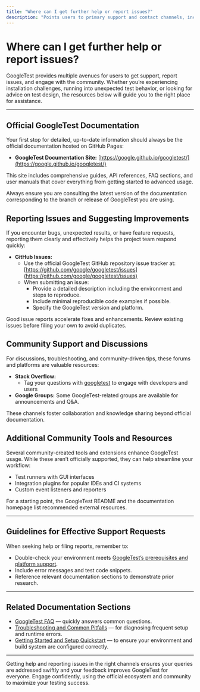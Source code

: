 ```yaml
---
title: "Where can I get further help or report issues?"
description: "Points users to primary support and contact channels, including project documentation, GitHub issues, and active community forums, along with guidelines for effective reporting. Encourages use of the latest documentation and highlights available community-created resources."
---
```


# Where can I get further help or report issues?

GoogleTest provides multiple avenues for users to get support, report issues, and engage with the community. Whether you’re experiencing installation challenges, running into unexpected test behavior, or looking for advice on test design, the resources below will guide you to the right place for assistance.

---

## Official GoogleTest Documentation

Your first stop for detailed, up-to-date information should always be the official documentation hosted on GitHub Pages:

- **GoogleTest Documentation Site:** [https://google.github.io/googletest/](https://google.github.io/googletest/)

This site includes comprehensive guides, API references, FAQ sections, and user manuals that cover everything from getting started to advanced usage.

<Info>
Always ensure you are consulting the latest version of the documentation corresponding to the branch or release of GoogleTest you are using.
</Info>

## Reporting Issues and Suggesting Improvements

If you encounter bugs, unexpected results, or have feature requests, reporting them clearly and effectively helps the project team respond quickly:

- **GitHub Issues:**
  - Use the official GoogleTest GitHub repository issue tracker at: [https://github.com/google/googletest/issues](https://github.com/google/googletest/issues)
  - When submitting an issue:
    - Provide a detailed description including the environment and steps to reproduce.
    - Include minimal reproducible code examples if possible.
    - Specify the GoogleTest version and platform.

<Tip>
Good issue reports accelerate fixes and enhancements. Review existing issues before filing your own to avoid duplicates.
</Tip>

## Community Support and Discussions

For discussions, troubleshooting, and community-driven tips, these forums and platforms are valuable resources:

- **Stack Overflow:**
  - Tag your questions with [googletest](https://stackoverflow.com/questions/tagged/googletest) to engage with developers and users
- **Google Groups:** Some GoogleTest-related groups are available for announcements and Q&A.

These channels foster collaboration and knowledge sharing beyond official documentation.

## Additional Community Tools and Resources

Several community-created tools and extensions enhance GoogleTest usage. While these aren’t officially supported, they can help streamline your workflow:

- Test runners with GUI interfaces
- Integration plugins for popular IDEs and CI systems
- Custom event listeners and reporters

For a starting point, the GoogleTest README and the documentation homepage list recommended external resources.

---

## Guidelines for Effective Support Requests

When seeking help or filing reports, remember to:

- Double-check your environment meets [GoogleTest’s prerequisites and platform support](https://google.github.io/googletest/faq/getting-started-common-issues/minimum-requirements-and-compiler-support).
- Include error messages and test code snippets.
- Reference relevant documentation sections to demonstrate prior research.

---

## Related Documentation Sections

- [GoogleTest FAQ](https://google.github.io/googletest/faq.html) — quickly answers common questions.
- [Troubleshooting and Common Pitfalls](https://google.github.io/googletest/guides/integration-real-world/troubleshooting-common-issues.html) — for diagnosing frequent setup and runtime errors.
- [Getting Started and Setup Quickstart](https://google.github.io/googletest/guides/getting-started/setup-quickstart.html) — to ensure your environment and build system are configured correctly.

---

Getting help and reporting issues in the right channels ensures your queries are addressed swiftly and your feedback improves GoogleTest for everyone. Engage confidently, using the official ecosystem and community to maximize your testing success.

